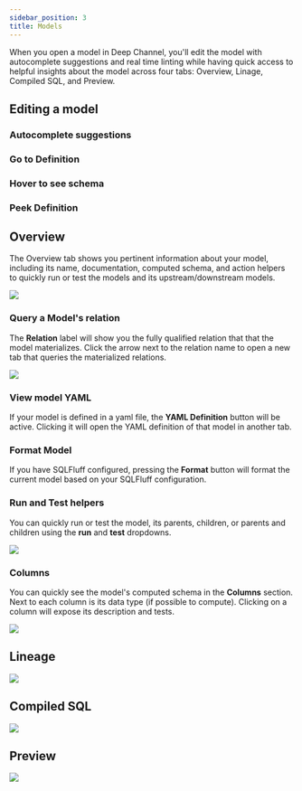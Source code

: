 ```yaml
---
sidebar_position: 3
title: Models
---
```


When you open a <DbtCoreR /> model in Deep Channel, you'll edit the model with autocomplete suggestions and real time linting while having quick access to helpful insights about the model across four tabs: Overview, Linage, Compiled SQL, and Preview.

## Editing a model

### Autocomplete suggestions

### Go to Definition

### Hover to see schema

### Peek Definition

## Overview
The Overview tab shows you pertinent information about your model, including its name, documentation, computed schema, and action helpers to quickly run or test the models and its upstream/downstream models.

<img src="/product/model-overview.png"></img>


### Query a Model's relation
The **Relation** label will show you the fully qualified relation that that the model materializes. Click the arrow next to the relation name to open a new tab that queries the materialized relations.

<img src="/product/query-models-relation.png"></img>

### View model YAML
If your model is defined in a yaml file, the **YAML Definition** button will be active. Clicking it will open the YAML definition of that model in another tab.

### Format Model
If you have SQLFluff configured, pressing the **Format** button will format the current model based on your SQLFluff configuration.

### Run and Test helpers
You can quickly run or test the model, its parents, children, or parents and children using the **run** and **test** dropdowns.

<img src="/product/run-and-test-helpers.png"></img>

### Columns
You can quickly see the model's computed schema in the **Columns** section. Next to each column is its data type (if possible to compute). Clicking on a column will expose its description and tests.


<img src="/product/model-overview-columns.png"></img>

## Lineage
<img src="/product/model-lineage.png"></img>

## Compiled SQL
<img src="/product/model-compiled-sql.png"></img>

## Preview
<img src="/product/model-preview.png"></img>